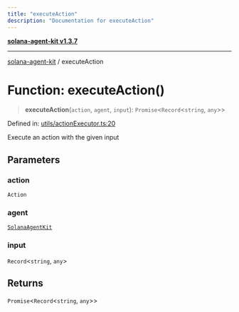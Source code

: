 ```yaml
---
title: "executeAction"
description: "Documentation for executeAction"
---
```


[**solana-agent-kit v1.3.7**](../README.md)

***

[solana-agent-kit](../README.md) / executeAction

# Function: executeAction()

> **executeAction**(`action`, `agent`, `input`): `Promise`\<`Record`\<`string`, `any`\>\>

Defined in: [utils/actionExecutor.ts:20](https://github.com/sendaifun/solana-agent-kit/blob/6acfa958180602da3c2d2ac883bf660ca90dba2f/src/utils/actionExecutor.ts#L20)

Execute an action with the given input

## Parameters

### action

`Action`

### agent

[`SolanaAgentKit`](../classes/SolanaAgentKit.md)

### input

`Record`\<`string`, `any`\>

## Returns

`Promise`\<`Record`\<`string`, `any`\>\>
